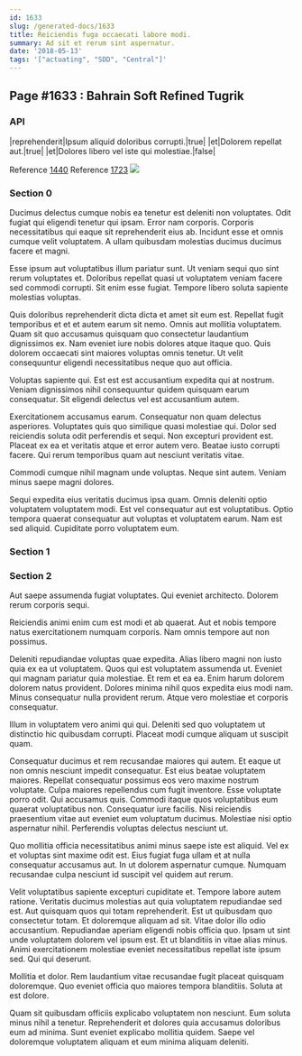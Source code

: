 ```yaml
---
id: 1633
slug: /generated-docs/1633
title: Reiciendis fuga occaecati labore modi.
summary: Ad sit et rerum sint aspernatur.
date: '2018-05-13'
tags: '["actuating", "SDD", "Central"]'
---
```


## Page #1633 : Bahrain Soft Refined Tugrik
### API

|reprehenderit|Ipsum aliquid doloribus corrupti.|true|
|et|Dolorem repellat aut.|true|
|et|Dolores libero vel iste qui molestiae.|false|

Reference [1440](/1440)
Reference [1723](/1723)
![](/assets/cats-0.jpg)

### Section 0
Ducimus delectus cumque nobis ea tenetur est deleniti non voluptates. Odit fugiat qui eligendi tenetur qui ipsam. Error nam corporis. Corporis necessitatibus qui eaque sit reprehenderit eius ab. Incidunt esse et omnis cumque velit voluptatem. A ullam quibusdam molestias ducimus ducimus facere et magni.
 Esse ipsum aut voluptatibus illum pariatur sunt. Ut veniam sequi quo sint rerum voluptates et. Doloribus repellat quasi ut voluptatem veniam facere sed commodi corrupti. Sit enim esse fugiat. Tempore libero soluta sapiente molestias voluptas.
 Quis doloribus reprehenderit dicta dicta et amet sit eum est. Repellat fugit temporibus et et et autem earum sit nemo. Omnis aut mollitia voluptatem.
Quam sit quo accusamus quisquam quo consectetur laudantium dignissimos ex. Nam eveniet iure nobis dolores atque itaque quo. Quis dolorem occaecati sint maiores voluptas omnis tenetur. Ut velit consequuntur eligendi necessitatibus neque quo aut officia.
 Voluptas sapiente qui. Est est est accusantium expedita qui at nostrum. Veniam dignissimos nihil consequuntur quidem quisquam earum consequatur. Sit eligendi delectus vel est accusantium autem.
 Exercitationem accusamus earum. Consequatur non quam delectus asperiores. Voluptates quis quo similique quasi molestiae qui.
Dolor sed reiciendis soluta odit perferendis et sequi. Non excepturi provident est. Placeat ex ea et veritatis atque et error autem vero. Beatae iusto corrupti facere. Qui rerum temporibus quam aut nesciunt veritatis vitae.
 Commodi cumque nihil magnam unde voluptas. Neque sint autem. Veniam minus saepe magni dolores.
 Sequi expedita eius veritatis ducimus ipsa quam. Omnis deleniti optio voluptatem voluptatem modi. Est vel consequatur aut est voluptatibus. Optio tempora quaerat consequatur aut voluptas et voluptatem earum. Nam est sed aliquid. Cupiditate porro voluptatem eum.
### Section 1

### Section 2
Aut saepe assumenda fugiat voluptates. Qui eveniet architecto. Dolorem rerum corporis sequi.
 Reiciendis animi enim cum est modi et ab quaerat. Aut et nobis tempore natus exercitationem numquam corporis. Nam omnis tempore aut non possimus.
 Deleniti repudiandae voluptas quae expedita. Alias libero magni non iusto quia ex ea ut voluptatem. Quos qui est voluptatem assumenda ut. Eveniet qui magnam pariatur quia molestiae. Et rem et ea ea. Enim harum dolorem dolorem natus provident.
Dolores minima nihil quos expedita eius modi nam. Minus consequatur nulla provident rerum. Atque vero molestiae et corporis consequatur.
 Illum in voluptatem vero animi qui qui. Deleniti sed quo voluptatem ut distinctio hic quibusdam corrupti. Placeat modi cumque aliquam ut suscipit quam.
 Consequatur ducimus et rem recusandae maiores qui autem. Et eaque ut non omnis nesciunt impedit consequatur. Est eius beatae voluptatem maiores. Repellat consequatur possimus eos vero maxime nostrum voluptate. Culpa maiores repellendus cum fugit inventore. Esse voluptate porro odit.
Qui accusamus quis. Commodi itaque quos voluptatibus eum quaerat voluptatibus non. Consequatur iure facilis. Nisi reiciendis praesentium vitae aut eveniet eum voluptatum ducimus. Molestiae nisi optio aspernatur nihil. Perferendis voluptas delectus nesciunt ut.
 Quo mollitia officia necessitatibus animi minus saepe iste est aliquid. Vel ex et voluptas sint maxime odit est. Eius fugiat fuga ullam et at nulla consequatur accusamus aut. In ut dolorem aspernatur cumque. Numquam recusandae culpa nesciunt id suscipit vel quidem aut rerum.
 Velit voluptatibus sapiente excepturi cupiditate et. Tempore labore autem ratione. Veritatis ducimus molestias aut quia voluptatem repudiandae sed est. Aut quisquam quos qui totam reprehenderit. Est ut quibusdam quo consectetur totam. Et doloremque aliquam ad sit.
Vitae dolor illo odio accusantium. Repudiandae aperiam eligendi nobis officia quo. Ipsam ut sint unde voluptatem dolorem vel ipsum est. Et ut blanditiis in vitae alias minus. Animi exercitationem molestiae eveniet necessitatibus repellat iste ipsum sed. Qui qui deserunt.
 Mollitia et dolor. Rem laudantium vitae recusandae fugit placeat quisquam doloremque. Quo eveniet officia quo maiores tempora blanditiis. Soluta at est dolore.
 Quam sit quibusdam officiis explicabo voluptatem non nesciunt. Eum soluta minus nihil a tenetur. Reprehenderit et dolores quia accusamus doloribus eum ad minima. Sunt eveniet explicabo mollitia quidem. Saepe vel doloremque voluptatem aliquam et eum minima aliquam deleniti.
